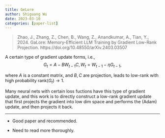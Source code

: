 ```yaml
---
title: GeLore
author: Shiguang Wu
date: 2023-03-10
categories: [paper-list]
---
```


> Zhao, J., Zhang, Z., Chen, B., Wang, Z., Anandkumar, A., Tian, Y., 2024. GaLore: Memory-Efficient LLM Training by Gradient Low-Rank Projection. https://doi.org/10.48550/arXiv.2403.03507

A certain type of gradient update forms, i.e., 
$$
G_t=A-BW_{t-1}C, W_t=W_{t-1}-\eta G_{t-1},
$$

where $A$ is a constant matrix, and $B,C$ are projection, leads to low-rank with high probability $\mathrm{rank}(G_t)\rightarrow 1$.

Many neural nets with certain loss fuctions have this type of gradient update, and this work is to directly construct a low-rank gradient update that first projects the gradient into low dim space and performs the (Adam) update, and then projects it back.

---

- Good paper and recommended.

- Need to read more thoroughly.